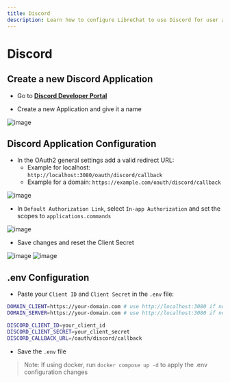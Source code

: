 ```yaml
---
title: Discord
description: Learn how to configure LibreChat to use Discord for user authentication.
---
```


# Discord

## Create a new Discord Application

- Go to **[Discord Developer Portal](https://discord.com/developers)**

- Create a new Application and give it a name

![image](https://github.com/danny-avila/LibreChat/assets/32828263/7e7cdfa0-d1d6-4b6b-a8a9-905aaa40d135)

## Discord Application Configuration

- In the OAuth2 general settings add a valid redirect URL:
  - Example for localhost: `http://localhost:3080/oauth/discord/callback`
  - Example for a domain: `https://example.com/oauth/discord/callback`

![image](https://github.com/danny-avila/LibreChat/assets/32828263/6c56fb92-f4ab-43b9-981b-f98babeeb19d)

- In `Default Authorization Link`, select `In-app Authorization` and set the scopes to `applications.commands`

![image](https://github.com/danny-avila/LibreChat/assets/32828263/2ce94670-9422-48d2-97e9-ec40bd331573)

- Save changes and reset the Client Secret

![image](https://github.com/danny-avila/LibreChat/assets/32828263/3af164fc-66ed-4e5e-9f5a-9bcab3df37b4)
![image](https://github.com/danny-avila/LibreChat/assets/32828263/2ece3935-68e6-4f2e-8656-9721cba5388a)

## .env Configuration

- Paste your `Client ID` and `Client Secret` in the `.env` file:

```bash filename=".env"
DOMAIN_CLIENT=https://your-domain.com # use http://localhost:3080 if not using a custom domain
DOMAIN_SERVER=https://your-domain.com # use http://localhost:3080 if not using a custom domain

DISCORD_CLIENT_ID=your_client_id
DISCORD_CLIENT_SECRET=your_client_secret
DISCORD_CALLBACK_URL=/oauth/discord/callback
```

- Save the `.env` file

> Note: If using docker, run `docker compose up -d` to apply the .env configuration changes
